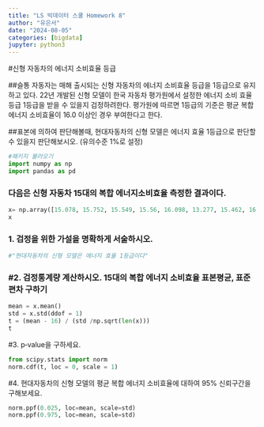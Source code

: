 ```yaml
---
title: "LS 빅데이터 스쿨 Homework 8"
author: "유은서"
date: "2024-08-05"
categories: [bigdata]
jupyter: python3
---
```



#신형 자동차의 에너지 소비효율 등급

##슬통 자동자는 매해 출시되는 신형 자동차의 에너지 소비효율 등급을 1등급으로 유지하고 있다. 22년 개발된 신형 모델이 한국 자동차 평가원에서 설정한 에너지 소비 효율등급 1등급을 받을 수 있을지 검정하려한다. 평가원에 따르면 1등급의 기준은 평균 복합 에너지 소비효율이 16.0 이상인 경우 부여한다고 한다.

##표본에 의하여 판단해볼때, 현대자동차의 신형 모델은 에너지 효율 1등급으로 판단할 수 있을지 판단해보시오. (유의수준 1%로 설정)

```python
#패키지 불러오기
import numpy as np
import pandas as pd
```
### 다음은 신형 자동차 15대의 복합 에너지소비효율 측정한 결과이다.
```python
x= np.array([15.078, 15.752, 15.549, 15.56, 16.098, 13.277, 15.462, 16.116, 15.214, 16.93, 14.118, 14.927, 15.382, 16.709, 16.804])
x
```
### 1. 검정을 위한 가설을 명확하게 서술하시오.
```python
#"현대자동차의 신형 모델은 에너지 효율 1등급이다"
```

### #2. 검정통계량 계산하시오. 15대의 복합 에너지 소비효율 표본평균, 표준편차 구하기
```python
mean = x.mean()
std = x.std(ddof = 1)
t = (mean - 16) / (std /np.sqrt(len(x)))
t
```
#3. p‑value을 구하세요.
```python
from scipy.stats import norm
norm.cdf(t, loc = 0, scale = 1)
```

#4. 현대자동차의 신형 모델의 평균 복합 에너지 소비효율에 대하여 95% 신뢰구간을 구해보세요.
```python
norm.ppf(0.025, loc=mean, scale=std)
norm.ppf(0.975, loc=mean, scale=std)
```
